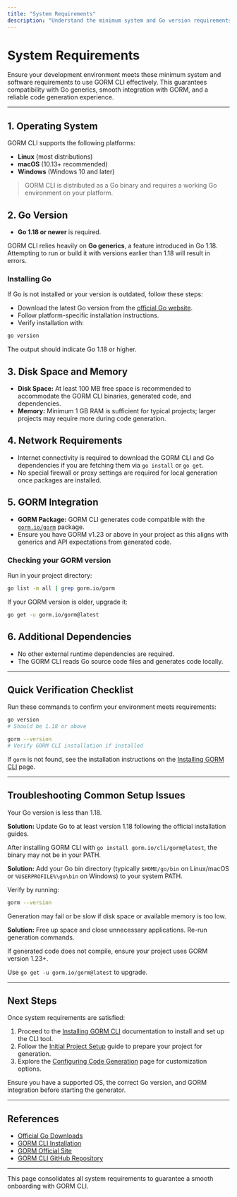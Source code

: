 ```yaml
---
title: "System Requirements"
description: "Understand the minimum system and Go version requirements needed for GORM CLI. This page ensures your environment supports generics and the GORM ecosystem, helping you avoid common setup pitfalls."
---
```


# System Requirements

Ensure your development environment meets these minimum system and software requirements to use GORM CLI effectively. This guarantees compatibility with Go generics, smooth integration with GORM, and a reliable code generation experience.

---

## 1. Operating System

GORM CLI supports the following platforms:

- **Linux** (most distributions)
- **macOS** (10.13+ recommended)
- **Windows** (Windows 10 and later)

> GORM CLI is distributed as a Go binary and requires a working Go environment on your platform.

## 2. Go Version

- **Go 1.18 or newer** is required.

GORM CLI relies heavily on **Go generics**, a feature introduced in Go 1.18. Attempting to run or build it with versions earlier than 1.18 will result in errors.

### Installing Go

If Go is not installed or your version is outdated, follow these steps:

- Download the latest Go version from the [official Go website](https://golang.org/dl/).
- Follow platform-specific installation instructions.
- Verify installation with:

```bash
go version
```

The output should indicate Go 1.18 or higher.

## 3. Disk Space and Memory

- **Disk Space:** At least 100 MB free space is recommended to accommodate the GORM CLI binaries, generated code, and dependencies.
- **Memory:** Minimum 1 GB RAM is sufficient for typical projects; larger projects may require more during code generation.

## 4. Network Requirements

- Internet connectivity is required to download the GORM CLI and Go dependencies if you are fetching them via `go install` or `go get`.
- No special firewall or proxy settings are required for local generation once packages are installed.

## 5. GORM Integration

- **GORM Package:** GORM CLI generates code compatible with the [`gorm.io/gorm`](https://gorm.io/) package.
- Ensure you have GORM v1.23 or above in your project as this aligns with generics and API expectations from generated code.

### Checking your GORM version

Run in your project directory:

```bash
go list -m all | grep gorm.io/gorm
```

If your GORM version is older, upgrade it:

```bash
go get -u gorm.io/gorm@latest
```

## 6. Additional Dependencies

- No other external runtime dependencies are required.
- The GORM CLI reads Go source code files and generates code locally.

---

## Quick Verification Checklist

Run these commands to confirm your environment meets requirements:

```bash
go version
# Should be 1.18 or above

gorm --version
# Verify GORM CLI installation if installed
```

If `gorm` is not found, see the installation instructions on the [Installing GORM CLI](https://gorm.io/cli/gorm/getting-started/prerequisites-installation/installing-gorm-cli) page.


---

## Troubleshooting Common Setup Issues

<AccordionGroup title="Common Environment Issues">
<Accordion title="Go Version Too Old">

Your Go version is less than 1.18.

**Solution:** Update Go to at least version 1.18 following the official installation guides.

</Accordion>
<Accordion title="GORM CLI Command Not Found">

After installing GORM CLI with `go install gorm.io/cli/gorm@latest`, the binary may not be in your PATH.

**Solution:** Add your Go bin directory (typically `$HOME/go/bin` on Linux/macOS or `%USERPROFILE%\go\bin` on Windows) to your system PATH.

Verify by running:

```bash
gorm --version
```

</Accordion>
<Accordion title="Insufficient Disk Space or Memory">

Generation may fail or be slow if disk space or available memory is too low.

**Solution:** Free up space and close unnecessary applications. Re-run generation commands.

</Accordion>
<Accordion title="GORM Version Incompatible">

If generated code does not compile, ensure your project uses GORM version 1.23+.

Use `go get -u gorm.io/gorm@latest` to upgrade.

</Accordion>
</AccordionGroup>

---

## Next Steps

Once system requirements are satisfied:

1. Proceed to the [Installing GORM CLI](https://gorm.io/cli/gorm/getting-started/prerequisites-installation/installing-gorm-cli) documentation to install and set up the CLI tool.
2. Follow the [Initial Project Setup](https://gorm.io/cli/gorm/getting-started/configuration-quickstart/initial-project-setup) guide to prepare your project for generation.
3. Explore the [Configuring Code Generation](https://gorm.io/cli/gorm/getting-started/configuration-quickstart/configuring-generation) page for customization options.

Ensure you have a supported OS, the correct Go version, and GORM integration before starting the generator.


---

## References

- [Official Go Downloads](https://golang.org/dl/)
- [GORM CLI Installation](https://gorm.io/cli/gorm/getting-started/prerequisites-installation/installing-gorm-cli)
- [GORM Official Site](https://gorm.io/)
- [GORM CLI GitHub Repository](https://github.com/go-gorm/cli)

---

This page consolidates all system requirements to guarantee a smooth onboarding with GORM CLI.
